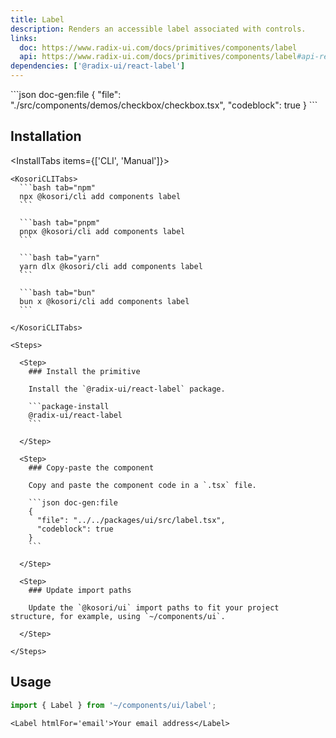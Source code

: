 ```yaml
---
title: Label
description: Renders an accessible label associated with controls.
links:
  doc: https://www.radix-ui.com/docs/primitives/components/label
  api: https://www.radix-ui.com/docs/primitives/components/label#api-reference
dependencies: ['@radix-ui/react-label']
---
```


<ComponentPreview name='checkbox'>
```json doc-gen:file
{
  "file": "./src/components/demos/checkbox/checkbox.tsx",
  "codeblock": true
}
```
</ComponentPreview>

## Installation

<InstallTabs items={['CLI', 'Manual']}>

  <Tab value='CLI'>
  
    <KosoriCLITabs>
      ```bash tab="npm"
      npx @kosori/cli add components label
      ```

      ```bash tab="pnpm"
      pnpx @kosori/cli add components label
      ```

      ```bash tab="yarn"
      yarn dlx @kosori/cli add components label
      ```

      ```bash tab="bun"
      bun x @kosori/cli add components label
      ```

    </KosoriCLITabs>

  </Tab>

  <Tab value='Manual'>

    <Steps>

      <Step>
        ### Install the primitive

        Install the `@radix-ui/react-label` package.

        ```package-install
        @radix-ui/react-label
        ```

      </Step>

      <Step>
        ### Copy-paste the component

        Copy and paste the component code in a `.tsx` file.

        ```json doc-gen:file
        {
          "file": "../../packages/ui/src/label.tsx",
          "codeblock": true
        }
        ```

      </Step>

      <Step>
        ### Update import paths

        Update the `@kosori/ui` import paths to fit your project structure, for example, using `~/components/ui`.

      </Step>

    </Steps>

  </Tab>

</InstallTabs>

## Usage

```ts
import { Label } from '~/components/ui/label';
```

```tsx
<Label htmlFor='email'>Your email address</Label>
```

